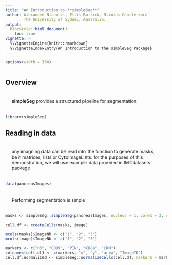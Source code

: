 ```yaml
---
title: "An Introduction to **simpleSeg**"
author: Alexander Nicholls, Ellis Patrick, Nicolas Canete <br>
        The University of Sydney, Australia.
output: 
  BiocStyle::html_document:
    toc: true
vignette: >
  %\VignetteEngine{knitr::rmarkdown}
  %\VignetteIndexEntry{An Introduction to the simpleSeg Package}
---
```


<style>
    body .main-container {
        max-width: 1600px;
    }
    p {
      padding: 20px;
    }
    .table {
      border: 2px solid #e64626;
    }
    .table>thead>tr>th
    {
     border-bottom: 2px solid #e64626;
     border-right: 1px solid black;
    }
    .table>tbody>tr>td {
     border-right: 1px solid black;
    }    
</style>

```r
options(width = 130)



```

## Overview

**simpleSeg** provides a structured pipeline for segmentation.

```r
library(simpleSeg)
```

## Reading in data
any imagning data can be read into the function to generate masks, be it matrices, lists or CytoImageLists. for the purposes of this demonstration, we will use example data provided in IMCdatasets package



```r
data(pancreasImages)
```
Performing segmentation is simple
```r
masks <- simpleSeg::simpleSeg(pancreasImages, nucleus = 1, cores = 3, cellBody = "dilate")
```
```r
cell.df <- createCells(masks, image)
```
```r
mcols(masks)$ImageNb <- c("1", "2", "3")
mcols(image)$ImageNb <- c("1", "2", "3")

markers <- c("H3", "CD99", "PIN", "CD8a", "CDH")
colnames(cell.df) <- c(markers, "x", "y", "area", "ImageID")
cell.df.normalized <- simpleSeg::normalizeCells(cell.df, markers = markers, transformation = "asinh", method = "99perc")
```

